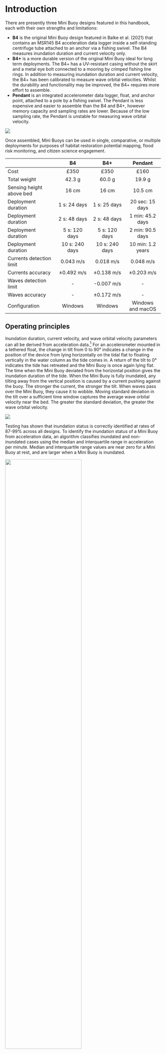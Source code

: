 # Introduction {#sec-intro}

There are presently three Mini Buoy designs featured in this handbook, each with their own strengths and limitations:

* **B4** is the original Mini Buoy design featured in Balke et al. (2021) that contains an MSR145 B4 acceleration data logger inside a self-standing centrifuge tube attached to an anchor via a fishing swivel. The B4 measures inundation duration and current velocity only.   
* **B4+** is a more durable version of the original Mini Buoy ideal for long term deployments. The B4+ has a UV-resistant casing without the skirt and a metal eye bolt connected to a mooring by crimped fishing line rings. In addition to measuring inundation duration and current velocity, the B4+ has been calibrated to measure wave orbital velocities. Whilst the durability and functionality may be improved, the B4+ requires more effort to assemble.
* **Pendant** is an integrated accelerometer data logger, float, and anchor point, attached to a pole by a fishing swivel. The Pendant is less expensive and easier to assemble than the B4 and B4+, however memory capacity and sampling rates are lower. Because of the low sampling rate, the Pendant is unstable for measuring wave orbital velocity.

![](figs/MiniBuoysPhotos.png){fig-align='centre'}

Once assembled, Mini Buoys can be used in single, comparative, or multiple deployments for purposes of habitat restoration potential mapping, flood risk monitoring, and citizen science engagement.

|                          | B4               | B4+              | Pendant           |
|:-------------------------|:----------------:|:----------------:|:-----------------:|
| Cost                     | £350             | £350             | £160              |
| Total weight             | 42.3 g           | 60.0 g           | 19.9 g            |
| Sensing height above bed | 16 cm            | 16 cm            | 10.5 cm           |
| Deployment duration      | 1 s: 24 days     | 1 s: 25 days     | 20 sec: 15 days   |
| Deployment duration      | 2 s: 48 days     | 2 s: 48 days     | 1 min: 45.2 days  |
| Deployment duration      | 5 s: 120 days    | 5 s: 120 days    | 2 min: 90.5 days  |
| Deployment duration      | 10 s: 240 days   | 10 s: 240 days   | 10 min: 1.2 years |
| Currents detection limit | 0.043 m/s        | 0.018 m/s        | 0.048 m/s         |
| Currents accuracy        | ±0.492 m/s       | ±0.138 m/s       | ±0.203 m/s        |
| Waves detection limit    | -                | -0.007 m/s       | -                 |
| Waves accuracy           | -                | ±0.172 m/s       | -                 |
| Configuration            | Windows          | Windows          | Windows and macOS |

## Operating principles

Inundation duration, current velocity, and wave orbital velocity parameters can all be derived from acceleration data.[^1] For an accelerometer mounted in a tethered float, the change in tilt from 0 to 90° indicates a change in the position of the device from lying horizontally on the tidal flat to floating vertically in the water column as the tide comes in. A return of the tilt to 0° indicates the tide has retreated and the Mini Buoy is once again lying flat. The time when the Mini Buoy deviated from the horizontal position gives the inundation duration of the tide. When the Mini Buoy is fully inundated, any tilting away from the vertical position is caused by a current pushing against the buoy. The stronger the current, the stronger the tilt. When waves pass over the Mini Buoy, they cause it to wobble. Moving standard deviation in the tilt over a sufficient time window captures the average wave orbital velocity near the bed. The greater the standard deviation, the greater the wave orbital velocity.

![](figs/MiniBuoyMotion.png){fig-align='centre'}

Testing has shown that inundation status is correctly identified at rates of 87-99% across all designs. To identify the inundation status of a Mini Buoy from acceleration data, an algorithm classifies inundated and non-inundated cases using the median and interquartile range in acceleration per minute. Median and interquartile range values are near zero for a Mini Buoy at rest, and are larger when a Mini Buoy is inundated.

![](figs/PartitionPlot.png){fig-align='centre' width=70%}

Partially inundated cases are then identified using an abrupt shift detection algorithm (Boulton, 2022) that searches for the continuous change in Mini Buoy tilt from 0 to ~90° at the start of the flood tide and ~90 to 0° at the end of the ebb tide, characteristic of partially inundated cases.

![](figs/InundationEvent.png){fig-align='centre' width=70%}

To calibrate acceleration and velocity, Mini Buoys were deployed adjacent to state-of-the-art sensors that measure water velocity directly. Current velocities as low as 0.01 m/s and as high as 0.75 m/s can be detected with good accuracy (Figures A-C below). The B4+ is reasonable at measuring wave orbital velocities up to 0.3 m/s (Figure D below).

![](figs/Calibration.png){fig-align='centre' width=70%}

[^1]: A comprehensive description of the Mini Buoy calibrations is given in Ladd et al. (2023).
